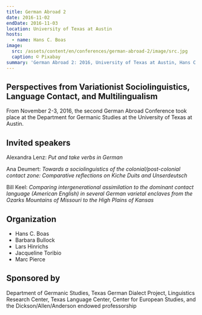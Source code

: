 ```yaml
---
title: German Abroad 2
date: 2016-11-02
endDate: 2016-11-03
location: University of Texas at Austin
hosts:
  - name: Hans C. Boas
image:
  src: /assets/content/en/conferences/german-abroad-2/image/src.jpg
  caption: © Pixabay
summary: 'German Abroad 2: 2016, University of Texas at Austin, Hans C. Boas'
---
```

## Perspectives from Variationist Sociolinguistics, Language Contact, and Multilingualism

From November 2-3, 2016, the second German Abroad Conference took place at the Department for Germanic Studies at the University of Texas at Austin.

## Invited speakers

Alexandra Lenz: *Put and take verbs in German*

Ana Deumert: *Towards a sociolinguistics of the colonial/post-colonial contact zone: Comparative reflections on Kiche Duits and Unserdeutsch*

Bill Keel: *Comparing intergenerational assimilation to the dominant contact language (American English) in several German varietal enclaves from the Ozarks Mountains of Missouri to the High Plains of Kansas*

## Organization

* Hans C. Boas
* Barbara Bullock
* Lars Hinrichs
* Jacqueline Toribio
* Marc Pierce

## Sponsored by

Department of Germanic Studies, Texas German Dialect Project, Linguistics Research Center, Texas Language Center, Center for European Studies, and the Dickson/Allen/Anderson endowed professorship
